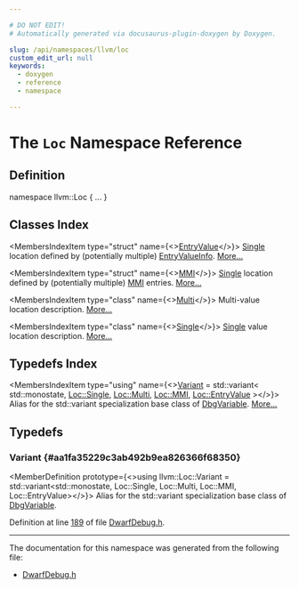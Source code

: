 ```yaml
---

# DO NOT EDIT!
# Automatically generated via docusaurus-plugin-doxygen by Doxygen.

slug: /api/namespaces/llvm/loc
custom_edit_url: null
keywords:
  - doxygen
  - reference
  - namespace

---
```





# The `Loc` Namespace Reference

<DoxygenPage pluginConfig={pluginConfig}>



## Definition

<CodeBlock>namespace llvm::Loc &#123; ... &#125;</CodeBlock>

## Classes Index

<MembersIndex>

<MembersIndexItem
  type="struct"
  name={<><a href="/docs/api/structs/llvm/loc/entryvalue">EntryValue</a></>}>
<a href="/docs/api/classes/llvm/loc/single">Single</a> location defined by (potentially multiple) <a href="/docs/api/structs/llvm/entryvalueinfo">EntryValueInfo</a>. <a href="/docs/api/structs/llvm/loc/entryvalue/#details">More...</a>
</MembersIndexItem>

<MembersIndexItem
  type="struct"
  name={<><a href="/docs/api/structs/llvm/loc/mmi">MMI</a></>}>
<a href="/docs/api/classes/llvm/loc/single">Single</a> location defined by (potentially multiple) <a href="/docs/api/structs/llvm/loc/mmi">MMI</a> entries. <a href="/docs/api/structs/llvm/loc/mmi/#details">More...</a>
</MembersIndexItem>

<MembersIndexItem
  type="class"
  name={<><a href="/docs/api/classes/llvm/loc/multi">Multi</a></>}>
Multi-value location description. <a href="/docs/api/classes/llvm/loc/multi/#details">More...</a>
</MembersIndexItem>

<MembersIndexItem
  type="class"
  name={<><a href="/docs/api/classes/llvm/loc/single">Single</a></>}>
<a href="/docs/api/classes/llvm/loc/single">Single</a> value location description. <a href="/docs/api/classes/llvm/loc/single/#details">More...</a>
</MembersIndexItem>

</MembersIndex>

## Typedefs Index

<MembersIndex>

<MembersIndexItem
  type="using"
  name={<><a href="#aa1fa35229c3ab492b9ea826366f68350">Variant</a> = std::variant&lt; std::monostate, <a href="/docs/api/classes/llvm/loc/single">Loc::Single</a>, <a href="/docs/api/classes/llvm/loc/multi">Loc::Multi</a>, <a href="/docs/api/structs/llvm/loc/mmi">Loc::MMI</a>, <a href="/docs/api/structs/llvm/loc/entryvalue">Loc::EntryValue</a> &gt;</>}>
Alias for the std::variant specialization base class of <a href="/docs/api/classes/llvm/dbgvariable">DbgVariable</a>. <a href="#aa1fa35229c3ab492b9ea826366f68350">More...</a>
</MembersIndexItem>

</MembersIndex>


<SectionDefinition>

## Typedefs

### Variant {#aa1fa35229c3ab492b9ea826366f68350}

<MemberDefinition
  prototype={<>using llvm::Loc::Variant =  std::variant&lt;std::monostate, Loc::Single, Loc::Multi, Loc::MMI,
                             Loc::EntryValue&gt;</>}>
Alias for the std::variant specialization base class of <a href="/docs/api/classes/llvm/dbgvariable">DbgVariable</a>.

Definition at line <a href="/docs/api/files/lib/lib/codegen/lib/codegen/asmprinter/dwarfdebug-h/#l00189">189</a> of file <a href="/docs/api/files/lib/lib/codegen/lib/codegen/asmprinter/dwarfdebug-h">DwarfDebug.h</a>.
</MemberDefinition>

</SectionDefinition>

<hr/>

The documentation for this namespace was generated from the following file:

<ul>
<li><a href="/docs/api/files/lib/lib/codegen/lib/codegen/asmprinter/dwarfdebug-h">DwarfDebug.h</a></li>
</ul>

</DoxygenPage>
